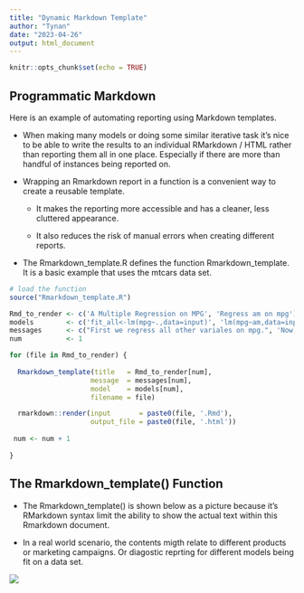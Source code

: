 ```yaml
---
title: "Dynamic Markdown Template"
author: "Tynan"
date: "2023-04-26"
output: html_document
---
```


```r
knitr::opts_chunk$set(echo = TRUE)
```

## Programmatic Markdown

Here is an example of automating reporting using Markdown templates. 

* When making many models or doing some similar iterative task it's nice to be able to write the results to an individual RMarkdown / HTML rather than reporting them all in one place. Especially if there are more than handful of instances being reported on.

* Wrapping an Rmarkdown report in a function is a convenient way to create a reusable template.

  * It makes the reporting more accessible and has a cleaner, less cluttered appearance. 
  
  * It also reduces the risk of manual errors when creating different reports. 

* The Rmarkdown_template.R defines the function Rmarkdown_template. It is a basic example that uses the mtcars data set.

```r

# load the function
source("Rmarkdown_template.R")

Rmd_to_render <- c('A Multiple Regression on MPG', 'Regress am on mpg')
models        <- c('fit_all<-lm(mpg~.,data=input)', 'lm(mpg~am,data=input)')
messages      <- c("First we regress all other variales on mpg.", 'Now regress AM on MPG') 
num           <- 1

for (file in Rmd_to_render) {
  
  Rmarkdown_template(title   = Rmd_to_render[num],
                    message  = messages[num], 
                    model    = models[num],
                    filename = file)

  rmarkdown::render(input       = paste0(file, '.Rmd'),
                    output_file = paste0(file, '.html'))
 
 num <- num + 1 
  
}
```

## The Rmarkdown_template() Function

* The Rmarkdown_template() is shown below as a picture because it's RMarkdown syntax limit the ability to show the actual text within this Rmarkdown document. 

* In a real world scenario, the contents migth relate to different products or marketing campaigns. Or diagostic reprting for different models being fit on a data set. 

![](Rmarkdown_template_function.png)

